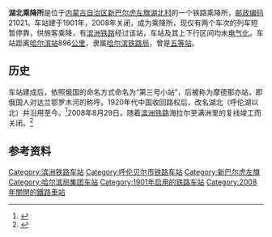 {{noteTA
|1=zh-cn:始发车次; zh-hk:列車班次;
|2=zh-cn:车次; zh-hk:班次;
}}
{{redirect|湖北站|关于日本千叶县我孙子市的同名车站|[[湖北站_(日本)|湖北站 (日本)]]}}
{{Infobox China railway station 
|车站名称 = 湖北乘降所
|车站名称拼音 = Hubei
|英文名称 = 
|车站代码 = 57851<ref>{{cite book|title=中华人民共和国铁路车站代码（GB/T 10302-2010）|publisher=中国标准出版社|year=2010|isbn=155066140495|ignore-isbn-error=true|pages=15}}</ref>
|电报码 = 
|拼音码 = 
|address = [[内蒙古自治区|内蒙古自治区]][[新巴尔虎左旗|新巴尔虎左旗]]
|coordinates = {{coord|49.383619|117.865107|display=inline,title}}
|归属 = [[哈尔滨铁路局|哈尔滨铁路局]]
|车站等级 = [[五等站_(中铁)|五等站]]
|线路 = [[滨洲铁路|滨洲铁路]]
}}
'''湖北乘降所'''是位于[[内蒙古自治区|内蒙古自治区]][[新巴尔虎左旗|新巴尔虎左旗]][[湖北村|湖北村]]的一个铁路乘降所，[[邮政编码|邮政编码]]21021。车站建于1901年，2008年关闭，成为乘降所，现仅有两个车次的列车短暂停靠，供旅客乘降，有[[滨洲铁路|滨洲铁路]]经过该站，车站及其上下行区间均未[[电气化|电气化]]。车站距离[[哈尔滨站|哈尔滨站]]896[[公里|公里]]，隶属[[哈尔滨铁路局|哈尔滨铁路局]]，曾是[[五等站_(中铁)|五等站]]。
==历史==
车站建成后，依照俄国的命名方式命名为“第三号小站”，后被称为摩德那亦站，即俄国人对达兰鄂罗木河的称呼。1920年代中国收回路权后，改名湖北（呼伦湖以北）并沿用至今。<ref>{{cite web |url=http://www.raildoor.com/Article/shihua/201004/20100417143140_10916.html |language=zh-hans |title=东清铁路满洲里以东的车站名称由来 |publisher=铁路门户网 |date=2010-04-17 |accessdate=2012-03-19 |deadurl=yes |archiveurl=https://archive.is/20120907085040/http://www.raildoor.com/Article/shihua/201004/20100417143140_10916.html |archivedate=2012-09-07 }}</ref>2008年8月29日，随着[[滨洲铁路|滨洲铁路]]海拉尔至满洲里的复线竣工而关闭。<ref>{{cite web|url=http://www.e688.com.cn/tielu/ShowArticle.asp?ArticleID=114354|language=zh-hans|title=海满双线一标段建成通车|publisher=中国公路铁路建设网|accessdate=2012-03-19|deadurl=yes|archiveurl=https://archive.is/20130101223559/http://www.e688.com.cn/tielu/ShowArticle.asp?ArticleID=114354|archivedate=2013-01-01}}</ref>
==参考资料==
{{reflist}} 
{{start rail box}}
{{s-inop|[[嵯岗站|嵯岗站]]<br><small>经[[阿尔公站|阿尔公站]](已关闭)</small>}}
{{s-line|[[滨洲铁路|滨洲铁路]]}}
{{s-inop|[[扎赉诺尔站|扎赉诺尔站]]}}
{{end box}}
{{滨洲铁路}}
{{铁路车站小作品}}
{{内蒙古小作品}}

[[Category:滨洲铁路车站|Category:滨洲铁路车站]]
[[Category:呼伦贝尔市铁路车站|Category:呼伦贝尔市铁路车站]]
[[Category:新巴尔虎左旗|Category:新巴尔虎左旗]]
[[Category:哈尔滨局集团车站|Category:哈尔滨局集团车站]]
[[Category:1901年启用的铁路车站|Category:1901年启用的铁路车站]]
[[Category:2008年關閉的鐵路車站|Category:2008年關閉的鐵路車站]]